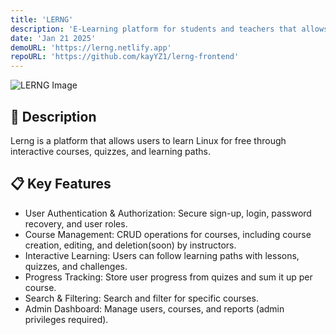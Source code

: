 ```yaml
---
title: 'LERNG'
description: 'E-Learning platform for students and teachers that allows to learn and teach about Linux'
date: 'Jan 21 2025'
demoURL: 'https://lerng.netlify.app'
repoURL: 'https://github.com/kayYZ1/lerng-frontend'
---
```


![LERNG Image](/projects/lerng.png)

## 📌 Description

Lerng is a platform that allows users to learn Linux for free through interactive courses, quizzes, and learning paths.

## 📋 Key Features

- User Authentication & Authorization: Secure sign-up, login, password recovery, and user roles.
- Course Management: CRUD operations for courses, including course creation, editing, and deletion(soon) by instructors.
- Interactive Learning: Users can follow learning paths with lessons, quizzes, and challenges.
- Progress Tracking: Store user progress from quizes and sum it up per course.
- Search & Filtering: Search and filter for specific courses.
- Admin Dashboard: Manage users, courses, and reports (admin privileges required).

